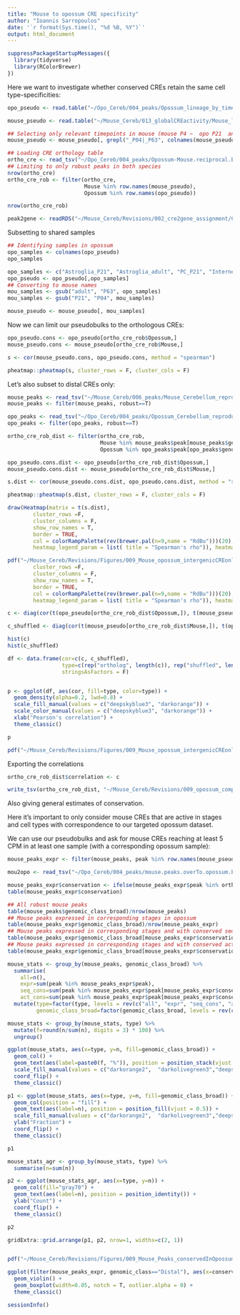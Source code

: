 ```yaml
---
title: "Mouse to opossum CRE specificity"
author: "Ioannis Sarropoulos"
date: '`r format(Sys.time(), "%d %B, %Y")`'
output: html_document
---
```


```r
suppressPackageStartupMessages({
  library(tidyverse)
  library(RColorBrewer)
})
```

Here we want to investigate whether conserved CREs retain the same cell type-specificities:

```r
opo_pseudo <- read.table("~/Opo_Cereb/004_peaks/Opossum_lineage_by_timepoint_pseudobulk_cpm_robust.txt", header = T, sep = "\t", stringsAsFactors = F)

mouse_pseudo <- read.table("~/Mouse_Cereb/013_globalCREactivity/Mouse_lineage_by_timepoint_pseudobulk_cpm.txt", header = T, sep = "\t", stringsAsFactors = F)

## Selecting only relevant timepoints in mouse (mouse P4 ~  opo P21  and mouse P63 ~ opo adult)
mouse_pseudo <- mouse_pseudo[, grepl("_P04|_P63", colnames(mouse_pseudo))]

## Loading CRE orthology table
ortho_cre <- read_tsv("~/Opo_Cereb/004_peaks/Opossum-Mouse.reciprocal.bestMatch.txt")
## Limiting to only robust peaks in both species
nrow(ortho_cre)
ortho_cre_rob <- filter(ortho_cre, 
                        Mouse %in% row.names(mouse_pseudo),
                        Opossum %in% row.names(opo_pseudo))

nrow(ortho_cre_rob)

peak2gene <- readRDS("~/Mouse_Cereb/Revisions/002_cre2gene_assignment/CRE_to_gene_assignment_sigInteractions.rds")
```

Subsetting to shared samples

```r
## Identifying samples in opossum
opo_samples <- colnames(opo_pseudo)
opo_samples

opo_samples <- c("Astroglia_P21", "Astroglia_adult", "PC_P21", "Interneuron_P21", "Interneuron_adult", "GC_P21", "GC_adult", "UBC_P21", "Oligodendrocyte_adult", "Microglia_adult")
opo_pseudo <- opo_pseudo[,opo_samples]
## Converting to mouse names
mou_samples <- gsub("adult", "P63", opo_samples)
mou_samples <- gsub("P21", "P04", mou_samples)

mouse_pseudo <- mouse_pseudo[, mou_samples]
```


Now we can limit our pseudobulks to the orthologous CREs:

```r
opo_pseudo.cons <- opo_pseudo[ortho_cre_rob$Opossum,]
mouse_pseudo.cons <- mouse_pseudo[ortho_cre_rob$Mouse,]

s <- cor(mouse_pseudo.cons, opo_pseudo.cons, method = "spearman")

pheatmap::pheatmap(s, cluster_rows = F, cluster_cols = F)
```

Let's also subset to distal CREs only:

```r
mouse_peaks <- read_tsv("~/Mouse_Cereb/006_peaks/Mouse_Cerebellum_reproducible_peaks_summary.txt")
mouse_peaks <- filter(mouse_peaks, robust==T)

opo_peaks <- read_tsv("~/Opo_Cereb/004_peaks/Opossum_Cerebellum_reproducible_peaks_summary.txt")
opo_peaks <- filter(opo_peaks, robust==T)

ortho_cre_rob_dist <- filter(ortho_cre_rob,
                             Mouse %in% mouse_peaks$peak[mouse_peaks$genomic_class_broad %in% c("Distal") & mouse_peaks$robust==T],
                             Opossum %in% opo_peaks$peak[opo_peaks$genomic_class_broad %in% c("Distal") & opo_peaks$robust==T])

opo_pseudo.cons.dist <- opo_pseudo[ortho_cre_rob_dist$Opossum,]
mouse_pseudo.cons.dist <- mouse_pseudo[ortho_cre_rob_dist$Mouse,]

s.dist <- cor(mouse_pseudo.cons.dist, opo_pseudo.cons.dist, method = "spearman")

pheatmap::pheatmap(s.dist, cluster_rows = F, cluster_cols = F)

draw(Heatmap(matrix = t(s.dist),
        cluster_rows =F,
        cluster_columns = F,
        show_row_names = T,
        border = TRUE,
        col = colorRampPalette(rev(brewer.pal(n=9,name = "RdBu")))(20),
        heatmap_legend_param = list( title = "Spearman's rho")), heatmap_legend_side = "left", annotation_legend_side = "right")
```

```r
pdf("~/Mouse_Cereb/Revisions/Figures/009_Mouse_opossum_intergenicCREonly_Spearman_rho.pdf", width=6, height = 5, useDingbats = F);draw(Heatmap(matrix = t(s.dist),
        cluster_rows =F,
        cluster_columns = F,
        show_row_names = T,
        border = TRUE,
        col = colorRampPalette(rev(brewer.pal(n=9,name = "RdBu")))(20),
        heatmap_legend_param = list( title = "Spearman's rho")), heatmap_legend_side = "left", annotation_legend_side = "right") ; dev.off()
```


```r
c <- diag(cor(t(opo_pseudo[ortho_cre_rob_dist$Opossum,]), t(mouse_pseudo[ortho_cre_rob_dist$Mouse,])))

c_shuffled <- diag(cor(t(mouse_pseudo[ortho_cre_rob_dist$Mouse,]), t(opo_pseudo[sample(ortho_cre_rob_dist$Opossum, length(ortho_cre_rob_dist$Opossum), replace = F),])))

hist(c)
hist(c_shuffled)

df <- data.frame(cor=c(c, c_shuffled),
                 type=c(rep("ortholog", length(c)), rep("shuffled", length(c_shuffled))),
                 stringsAsFactors = F)


p <- ggplot(df, aes(cor, fill=type, color=type)) +
  geom_density(alpha=0.2, lwd=0.8) +
  scale_fill_manual(values = c("deepskyblue3", "darkorange")) +
  scale_color_manual(values = c("deepskyblue3", "darkorange")) +
  xlab("Pearson's correlation") +
  theme_classic()

p

pdf("~/Mouse_Cereb/Revisions/Figures/009_Mouse_opossum_intergenicCREonly_Pearsons_acrossStages.pdf", width=4, height = 3, useDingbats = F);print(p); dev.off()
```

Exporting the correlations

```r
ortho_cre_rob_dist$correlation <- c

write_tsv(ortho_cre_rob_dist, "~/Mouse_Cereb/Revisions/009_opossum_comparisons/Mouse_opossum_orthoCREs_intergenicInBoth_withCorr.txt")
```

Also giving general estimates of conservation.

Here it's important to only consider mouse CREs that are active in stages and cell types with correspondence to our targeted opossum dataset.

We can use our pseudobulks and ask for mouse CREs reaching at least 5 CPM in at least one sample (with a corresponding opossum sample):

```r
mouse_peaks_expr <- filter(mouse_peaks, peak %in% row.names(mouse_pseudo)[rowSums(mouse_pseudo >= 5) > 0])

mou2opo <- read_tsv("~/Opo_Cereb/004_peaks/mouse.peaks.overTo.opossum.bed", col_names = F)

mouse_peaks_expr$conservation <- ifelse(mouse_peaks_expr$peak %in% ortho_cre$Mouse, yes = "conserved-activity", no = ifelse(mouse_peaks_expr$peak %in% mou2opo$X4, yes = "conserved-sequence", no = "mouse-specific"))
table(mouse_peaks_expr$conservation)

## All robust mouse peaks
table(mouse_peaks$genomic_class_broad)/nrow(mouse_peaks)
## Mouse peaks expressed in corresponding stages in opossum
table(mouse_peaks_expr$genomic_class_broad)/nrow(mouse_peaks_expr)
## Mouse peaks expressed in corresponding stages and with conserved sequence in opossum
table(mouse_peaks_expr$genomic_class_broad[mouse_peaks_expr$conservation!="mouse-specific"])/nrow(mouse_peaks_expr[mouse_peaks_expr$conservation!="mouse-specific",])
## Mouse peaks expressed in corresponding stages and with conserved activity in opossum
table(mouse_peaks_expr$genomic_class_broad[mouse_peaks_expr$conservation=="conserved-activity"])/nrow(mouse_peaks_expr[mouse_peaks_expr$conservation=="conserved-activity",])

mouse_stats <- group_by(mouse_peaks, genomic_class_broad) %>%
  summarise(
    all=n(),
    expr=sum(peak %in% mouse_peaks_expr$peak),
    seq_cons=sum(peak %in% mouse_peaks_expr$peak[mouse_peaks_expr$conservation!="mouse-specific"]),
    act_cons=sum(peak %in% mouse_peaks_expr$peak[mouse_peaks_expr$conservation=="conserved-activity"])) %>% gather(-genomic_class_broad, key = "type", value = "n") %>%
  mutate(type=factor(type, levels = rev(c("all", "expr", "seq_cons", "act_cons"))),
         genomic_class_broad=factor(genomic_class_broad, levels = rev(c("Promoter", "Exonic", "Intronic", "Distal"))))

mouse_stats <- group_by(mouse_stats, type) %>%
  mutate(f=round(n/sum(n), digits = 3) * 100) %>%
  ungroup()

ggplot(mouse_stats, aes(x=type, y=n, fill=genomic_class_broad)) +
  geom_col() +
  geom_text(aes(label=paste0(f, "%")), position = position_stack(vjust = 0.5)) +
  scale_fill_manual(values = c("darkorange2",  "darkolivegreen3","deepskyblue3","darkorchid"))+
  coord_flip() +
  theme_classic()

p1 <- ggplot(mouse_stats, aes(x=type, y=n, fill=genomic_class_broad)) +
  geom_col(position = "fill") +
  geom_text(aes(label=n), position = position_fill(vjust = 0.5)) +
  scale_fill_manual(values = c("darkorange2",  "darkolivegreen3","deepskyblue3","darkorchid"))+
  ylab("Fraction") +
  coord_flip() +
  theme_classic()

p1

mouse_stats_agr <- group_by(mouse_stats, type) %>%
  summarise(n=sum(n))

p2 <- ggplot(mouse_stats_agr, aes(x=type, y=n)) +
  geom_col(fill="gray70") +
  geom_text(aes(label=n), position = position_identity()) +
  ylab("Count") +
  coord_flip() +
  theme_classic()

p2

gridExtra::grid.arrange(p1, p2, nrow=1, widths=c(2, 1))


pdf("~/Mouse_Cereb/Revisions/Figures/009_Mouse_Peaks_conservedInOpossum.pdf", width=8, height = 3, useDingbats = F);gridExtra::grid.arrange(p1, p2, nrow=1, widths=c(2, 1)); dev.off()

ggplot(filter(mouse_peaks_expr, genomic_class=="Distal"), aes(x=conservation, y=meanPhastCons_100bp)) +
  geom_violin() +
  geom_boxplot(width=0.05, notch = T, outlier.alpha = 0) +
  theme_classic()
```

```r
sessionInfo()
```

